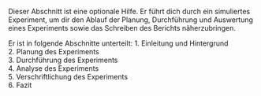 Dieser Abschnitt ist eine optionale Hilfe. Er führt dich durch ein simuliertes Experiment, um dir den Ablauf der Planung, Durchführung und Auswertung eines Experiments sowie das Schreiben des Berichts näherzubringen.

Er ist in folgende Abschnitte unterteilt:
1. Einleitung und Hintergrund  
2. Planung des Experiments  
3. Durchführung des Experiments  
4. Analyse des Experiments  
5. Verschriftlichung des Experiments  
6. Fazit
